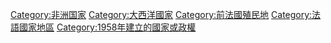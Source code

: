 {{Catnav|頁面分類|地理|国家|非洲国家}}

{{catmore}}
{{Commonscat|Guinea}}
{{DEFAULTSORT:Guinée}}
[[Category:非洲国家|Category:非洲国家]]
[[Category:大西洋國家|Category:大西洋國家]]
[[Category:前法國殖民地|Category:前法國殖民地]]
[[Category:法語國家地區|Category:法語國家地區]]
[[Category:1958年建立的國家或政權|Category:1958年建立的國家或政權]]